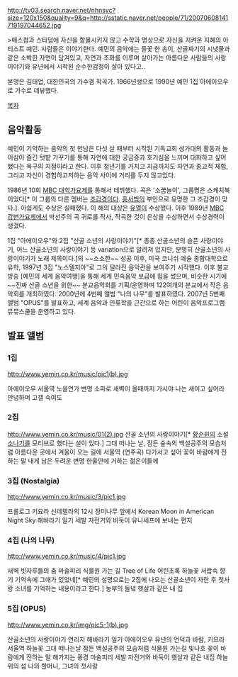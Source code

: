 http://tv03.search.naver.net/nhnsvc?size=120x150&quality=9&q=http://sstatic.naver.net/people/71/20070608141719197044652.jpg

>매스컴과 스타덤에 자신을 함몰시키지 않고 수학과 명상으로 자신을 지켜온 지혜의 아티스트 예민. 사람들은 이야기한다. 예민의 음악에는 들꽃 한 송이, 산골짜기의 시냇물과 같은 소박한 자연이 담겨있고, 자연과 조화를 이루며 살아가는 아름다운 사람들의 사랑이야기와 유년에서 시작된 순수한감정이 살아 있다고..

본명은 김태업, 대한민국의 가수겸 작곡가.
1966년생으로 1990년 예민 1집 아에이오우로 가수로 데뷰했다. 

[[목차]]

== 음악활동 ==

예민이 기억하는 음악의 첫 만남은 다섯 살 때부터 시작된 기독교회 성가대의 활동과 놀이삼아 즐긴 텃밭 가꾸기를 통해 자연에 대한 궁금증과 호기심을 느끼며 대화하고 싶어 했다는 욕구의 지점이라고 한다. 이후 청년기를 거치고 지금까지도 자연과 종교적 체험, 그리고 자신이 경험하고저하는 음악 사이에 거리를 두지 않고있다. 

1986년 10회 [[MBC 대학가요제]]를 통해서 데뷔했다. 곡은 '소꿉놀이', 그룹명은 스케치북이었다[* 이 그룹의 다른 멤버는 [[조갑경]]이다. [[홍서범]]의 부인으로 유명한 그 조갑경이 맞다.]. 아쉽게도 수상은 실패했다. 이 해의 대상은 [[유열]]이 수상했다. 이후 1989년 [[MBC 강변가요제]]에서 박선주의 곡 귀로를 작사, 작곡한 것이 은상을 수상하면서 수상경력이 생겼다.

1집 "아에이오우"와 2집 "산골 소년의 사랑이야기"[* 종종 산골소년의 슬픈 사랑이야기, 어느 산골소년의 사랑이야기 등 variation으로 알려져 있지만, 분명히 산골소년의 사랑이야기가 노래 제목이다.]의 ~~소소한~~ 성공 이후, 미국 코니쉬 예술 종합대학으로 유학, 1997년 3집 "노스텔지아"로 그의 달라진 음악관을 보여주기 시작했다. 
이후 불교방송 [예민의 세계 음악여행]을 통해 세계 민속음악 보급에 힘을 썼으며, 비슷한 시기에 ~~진짜 산골 소년을 위한~~ 분교음악회를 기획/운영하며 122여개의 분교에서 작은 음악회를 개최하였다. 2000년에 4번째 앨범 "나의 나무"를 발표하였다. 
2007년 5번째 앨범 "OPUS"를 발표하고, 세계 음악과 인류학을 근간으로 하는 어린이 음악프로그램 뮤뮤스쿨을 운영하고 있다.

== 발표 앨범 ==

=== 1집 ===
http://www.yemin.co.kr/music/pic1(b).jpg

아에이오우
서울역
노을연가
변명
소파로
새벽이 올때까지
가시야
나는 새이고 싶어라
안녕하며 고갤 숙여도

=== 2집 ===
http://www.yemin.co.kr/music/01(2).jpg
산골 소년의 사랑이야기[* [[황순원]]의 소설 [[소나기]]를 모티브로 했다는 설이 있다.]
그대 떠나는 날, 잠든 숲속의 백설공주의 모습처럼
아름다운 곳에서
겨울이 오는 길에
서울역 (연주곡)
다가서고 싶어
꽃이 바람에게 전하는 말
내게 남은 두려운
변명
한울안에 거하는 젊은이들께

=== 3집 (Nostalgia) ===
http://www.yemin.co.kr/music/3/pic1.jpg

프롤로그
키요라
신데렐라의 12시
장미나무 앞에서
Korean Moon in American Night Sky
해바라기 일기
세발 자전거와 바둑이
유니세프에 보내는 편지

=== 4집 (나의 나무) ===
http://www.yemin.co.kr/music/4/pic1.jpg

새벽 빗자루들의 춤
마술피리
식물원 가는 길
Tree of Life
어린초록
하늘꽃
서랍속 향기
기억속에 그애가 있었네[* 예민의 설명으로는 2집에 나오는 산골소년이 자란 후 첫사랑 소녀를 기억하는 내용이라고 한다.]
농부의 들녘
햇살과 같은 내 집

=== 5집 (OPUS) ===
http://www.yemin.co.kr/img/pic5-1(b).jpg

산골소년의 사랑이야기
연리지
해바라기 일기
아에이오우
유년의 언덕과 바람, 키요라
서울역
하늘꽃
그대 떠나는날 잠든 백설공주의 모습처럼
식물원 가는길
빛나호
꽃이 바람에게 전하는 말
해가지는 풍경
마술피리
세발 자전거와 바둑이
햇살과 같은 내집
하늘위의 섬
나의 할머니, 그녀의 첫사랑


